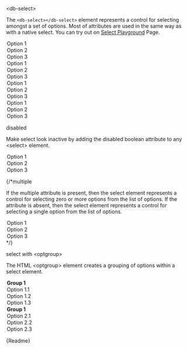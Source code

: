 

<Meta title="05-Data-Input/Select/Intro" />

<db-headline variant="1">&lt;db-select&gt;</db-headline>

The `<db-select></db-select>` element represents a control for selecting amongst a set of options. Most of attributes are used in the same way as with a native select. You can try out on <a href="/story/db-select--live-demo">Select Playground</a> Page.

<Canvas>
<db-select label="Semitransparent" name="select-name-semitransparent">
  <option selected>Option 1</option>
  <option>Option 2</option>
  <option>Option 3</option>
</db-select>
<db-select label="White" name="select-name" variant="white">
  <option selected>Option 1</option>
  <option>Option 2</option>
  <option>Option 3</option>
</db-select>
<db-select label="Solid" name="select-name-solid" variant="solid">
  <option selected>Option 1</option>
  <option>Option 2</option>
  <option>Option 3</option>
</db-select>
<db-select label="Outline" name="select-name-outline" variant="outline">
  <option selected>Option 1</option>
  <option>Option 2</option>
  <option>Option 3</option>
</db-select>
</Canvas>

<db-headline variant="2">disabled</db-headline>

Make select look inactive by adding the disabled boolean attribute to any &lt;select&gt; element.

<Canvas>
<db-select label="Selectbox" name="select-name" disabled>
  <option selected>Option 1</option>
  <option>Option 2</option>
  <option>Option 3</option>
</db-select>
</Canvas>

{/*<db-headline variant="2">multiple</db-headline>

If the multiple attribute is present, then the select element represents a control for selecting zero or more options from the list of options. If the attribute is absent, then the select element represents a control for selecting a single option from the list of options.

<Canvas>
<db-select label="Selectbox" name="select-name" multiple>
  <option selected>Option 1</option>
  <option>Option 2</option>
  <option>Option 3</option>
</db-select>
</Canvas>*/}

<db-headline variant="2">select with &lt;optgroup&gt;</db-headline>

The HTML &lt;optgroup&gt; element creates a grouping of options within a select element.

<Canvas>
<db-select label="Selectbox" name="select-name">
  <optgroup label="Group 1">
    <option selected>Option 1.1</option>
    <option>Option 1.2</option>
    <option>Option 1.3</option>
  </optgroup>
  <optgroup label="Group 1">
    <option selected>Option 2.1</option>
    <option>Option 2.2</option>
    <option>Option 2.3</option>
  </optgroup>
</db-select>
</Canvas>

<Markdown>{Readme}</Markdown>
